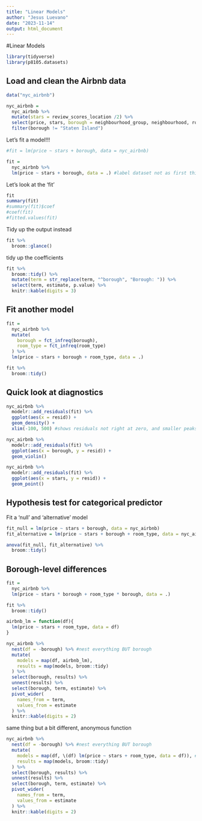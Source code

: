 ```yaml
---
title: "Linear Models"
author: "Jesus Luevano"
date: "2023-11-14"
output: html_document
---
```


#Linear Models

```r
library(tidyverse)
library(p8105.datasets)
```

## Load and clean the Airbnb data

```r
data("nyc_airbnb")

nyc_airbnb = 
  nyc_airbnb %>%
  mutate(stars = review_scores_location /2) %>%
  select(price, stars, borough = neighbourhood_group, neighbourhood, room_type) %>%
  filter(borough != "Staten Island") 
```


Let's fit a model!!!

```r
#fit = lm(price ~ stars + borough, data = nyc_airbnb)

fit = 
  nyc_airbnb %>%
  lm(price ~ stars + borough, data = .) #label dataset not as first thing in lm but as "."; or _ if using |>
```

Let's look at the 'fit'

```r
fit
summary(fit)
#summary(fit)$coef
#coef(fit)
#fitted.values(fit)
```

Tidy up the output instead

```r
fit %>%
  broom::glance()
```

tidy up the coefficients

```r
fit %>%
  broom::tidy() %>%
  mutate(term = str_replace(term, "^borough", "Borough: ")) %>%
  select(term, estimate, p.value) %>%
  knitr::kable(digits = 3)

```


## Fit another model

```r
fit =
  nyc_airbnb %>%
  mutate(
    borough = fct_infreq(borough),
    room_type = fct_infreq(room_type)
  ) %>%
  lm(price ~ stars + borough + room_type, data = .)

fit %>%
  broom::tidy()
```


## Quick look at diagnostics

```r
nyc_airbnb %>%
  modelr::add_residuals(fit) %>%
  ggplot(aes(x = resid)) + 
  geom_density() + 
  xlim(-100, 500) #shows residuals not right at zero, and smaller peaks likely that prices tend to be put up at round numbers

nyc_airbnb %>%
  modelr::add_residuals(fit) %>%
  ggplot(aes(x = borough, y = resid)) +
  geom_violin()

nyc_airbnb %>%
  modelr::add_residuals(fit) %>%
  ggplot(aes(x = stars, y = resid)) +
  geom_point()

```

## Hypothesis test for categorical predictor

Fit a 'null' and 'alternative' model

```r
fit_null = lm(price ~ stars + borough, data = nyc_airbnb)
fit_alternative = lm(price ~ stars + borough + room_type, data = nyc_airbnb)

anova(fit_null, fit_alternative) %>%
  broom::tidy()
```


## Borough-level differences

```r
fit = 
  nyc_airbnb %>%
  lm(price ~ stars * borough + room_type * borough, data = .)

fit %>%
  broom::tidy()
```


```r
airbnb_lm = function(df){
  lm(price ~ stars + room_type, data = df)
}

nyc_airbnb %>%
  nest(df = -borough) %>% #nest everything BUT borough 
  mutate(
    models = map(df, airbnb_lm),
    results = map(models, broom::tidy)
  ) %>%
  select(borough, results) %>%
  unnest(results) %>%
  select(borough, term, estimate) %>%
  pivot_wider(
    names_from = term,
    values_from = estimate
  ) %>%
  knitr::kable(digits = 2)
```

same thing but a bit different, anonymous function

```r
nyc_airbnb %>%
  nest(df = -borough) %>% #nest everything BUT borough 
  mutate(
    models = map(df, \(df) lm(price ~ stars + room_type, data = df)), #internal function instead of in global environemnt, called anonymous function
    results = map(models, broom::tidy)
  ) %>%
  select(borough, results) %>%
  unnest(results) %>%
  select(borough, term, estimate) %>%
  pivot_wider(
    names_from = term,
    values_from = estimate
  ) %>%
  knitr::kable(digits = 2)
```

